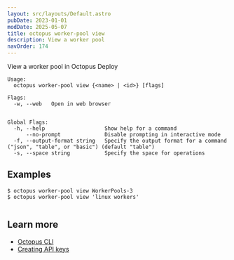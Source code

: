 ```yaml
---
layout: src/layouts/Default.astro
pubDate: 2023-01-01
modDate: 2025-05-07
title: octopus worker-pool view
description: View a worker pool
navOrder: 174
---
```


View a worker pool in Octopus Deploy

```
Usage:
  octopus worker-pool view {<name> | <id>} [flags]

Flags:
  -w, --web   Open in web browser


Global Flags:
  -h, --help                   Show help for a command
      --no-prompt              Disable prompting in interactive mode
  -f, --output-format string   Specify the output format for a command ("json", "table", or "basic") (default "table")
  -s, --space string           Specify the space for operations

```

## Examples

<SamplesInstance />

```
$ octopus worker-pool view WorkerPools-3
$ octopus worker-pool view 'linux workers'


```

## Learn more

- [Octopus CLI](/docs/octopus-rest-api/cli)
- [Creating API keys](/docs/octopus-rest-api/how-to-create-an-api-key)
